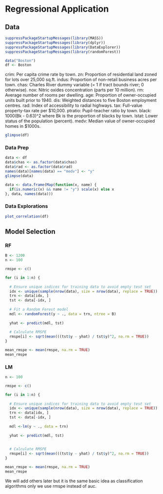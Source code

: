 # Regressional Application

## Data

```r
suppressPackageStartupMessages(library(MASS))
suppressPackageStartupMessages(library(dplyr))
suppressPackageStartupMessages(library(DataExplorer))
suppressPackageStartupMessages(library(randomForest))

```

```r
data("Boston")
df <- Boston
```

crim: Per capita crime rate by town.
zn: Proportion of residential land zoned for lots over 25,000 sq.ft.
indus: Proportion of non-retail business acres per town.
chas: Charles River dummy variable (= 1 if tract bounds river; 0 otherwise).
nox: Nitric oxides concentration (parts per 10 million).
rm: Average number of rooms per dwelling.
age: Proportion of owner-occupied units built prior to 1940.
dis: Weighted distances to five Boston employment centres.
rad: Index of accessibility to radial highways.
tax: Full-value property-tax rate per $10,000.
ptratio: Pupil-teacher ratio by town.
black: 1000(Bk - 0.63)^2 where Bk is the proportion of blacks by town.
lstat: Lower status of the population (percent).
medv: Median value of owner-occupied homes in $1000s.
```r
glimpse(df)
```

### Data Prep

```r
data <- df
data$chas <- as.factor(data$chas)
data$rad <- as.factor(data$rad)
names(data)[names(data) == "medv"] <- "y"
glimpse(data)

```

```r
data <- data.frame(Map(function(x, name) {
  if(is.numeric(x) && name != "y") scale(x) else x
}, data, names(data)))

```


### Data Explorations

```r
plot_correlation(df)
```


## Model Selection

### RF

```r

B <- 1200
n <- 100

rmspe <- c()

for (i in 1:n) {
  
  # Ensure unique indices for training data to avoid empty test set
  idx <- unique(sample(nrow(data), size = nrow(data), replace = TRUE))
  trn <- data[idx, ]
  tst <- data[-idx, ]
  
  # Fit a Random Forest model
  mdl <- randomForest(y ~ ., data = trn, ntree = B)
  
  yhat <- predict(mdl, tst)
  
  # Calculate RMSPE
  rmspe[i] <- sqrt(mean(((tst$y - yhat) / tst$y)^2, na.rm = TRUE))
}

mean_rmspe <- mean(rmspe, na.rm = TRUE)
mean_rmspe
```

### LM

```r
n <- 100

rmspe <- c()

for (i in 1:n) {
  
  # Ensure unique indices for training data to avoid empty test set
  idx <- unique(sample(nrow(data), size = nrow(data), replace = TRUE))
  trn <- data[idx, ]
  tst <- data[-idx, ]
  
  mdl <-lm(y ~ ., data = trn)
  
  yhat <- predict(mdl, tst)
  
  
  # Calculate RMSPE
  rmspe[i] <- sqrt(mean(((tst$y - yhat) / tst$y)^2, na.rm = TRUE))
}

mean_rmspe <- mean(rmspe, na.rm = TRUE)
mean_rmspe
```

We will add others later but it is the same basic idea as classification algorithms only we use rmspe instead of auc.

